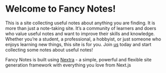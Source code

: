 # Welcome to Fancy Notes!

This is a site collecting useful notes about anything you are finding. It is more than just a note-taking site. It’s a community of learners and doers who value useful notes and want to improve their skills and knowledge. Whether you’re a student, a professional, a hobbyist, or just someone who enjoys learning new things, this site is for you. Join [us](https://github.com/AREA44/fancy-notes) today and start collecting some notes about useful notes!

Fancy Notes is built using [Nextra](https://nextra.site) - a simple, powerful and flexible site generation framework with everything you love from Next.js
